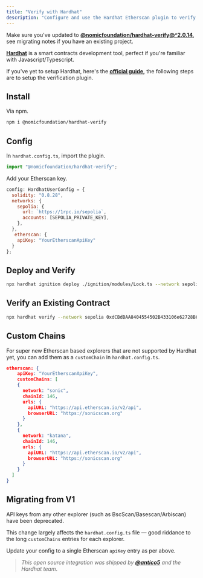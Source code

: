 ```yaml
---
title: "Verify with Hardhat"
description: "Configure and use the Hardhat Etherscan plugin to verify contracts on Etherscan."
---
```


<Info>
Make sure you've updated to <a href="https://www.npmjs.com/package/@nomicfoundation/hardhat-verify"><strong>@nomicfoundation/hardhat-verify@^2.0.14</strong></a>, see migrating notes if you have an existing project.
</Info>

[**Hardhat**](https://hardhat.org/) is a smart contracts development tool, perfect if you're familiar with Javascript/Typescript.

If you've yet to setup Hardhat, here's the [**official guide**](https://hardhat.org/tutorial/creating-a-new-hardhat-project)**,** the following steps are to setup the verification plugin.

## Install

Via npm.

```bash
npm i @nomicfoundation/hardhat-verify
```

## Config

In `hardhat.config.ts`, import the plugin.

```ts
import "@nomicfoundation/hardhat-verify";
```

Add your Etherscan key.

```javascript
config: HardhatUserConfig = {
  solidity: "0.8.28",
  networks: {
    sepolia: {
      url: `https://1rpc.io/sepolia`,
      accounts: [SEPOLIA_PRIVATE_KEY],
    },
  },
   etherscan: {
    apiKey: "YourEtherscanApiKey"
  }
};
```

## Deploy and Verify

```bash
npx hardhat ignition deploy ./ignition/modules/Lock.ts --network sepolia --verify
```

## Verify an Existing Contract

```bash
npx hardhat verify --network sepolia 0xdCBdBAA8404554502B433106e62728B659aCfE3b
```

## Custom Chains

For super new Etherscan based explorers that are not supported by Hardhat yet, you can add them as a `customChain` in `hardhat.config.ts`.

```json
etherscan: {
    apiKey: "YourEtherscanApiKey",
    customChains: [
    {
      network: "sonic",
      chainId: 146,
      urls: {
        apiURL: "https://api.etherscan.io/v2/api",
        browserURL: "https://sonicscan.org"
      }
    },
    {
      network: "katana",
      chainId: 146,
      urls: {
        apiURL: "https://api.etherscan.io/v2/api",
        browserURL: "https://sonicscan.org"
      }
    }
  ]
}
```

## Migrating from V1

<Warning>
API keys from any other explorer (such as BscScan/Basescan/Arbiscan) have been deprecated.
</Warning>

This change largely affects the `hardhat.config.ts` file — good riddance to the long `customChains` entries for each explorer.

Update your config to a single Etherscan `apiKey` entry as per above.

> _This open source integration was shipped by_ [_**@antico5**_](https://github.com/antico5) _and the Hardhat team_.

